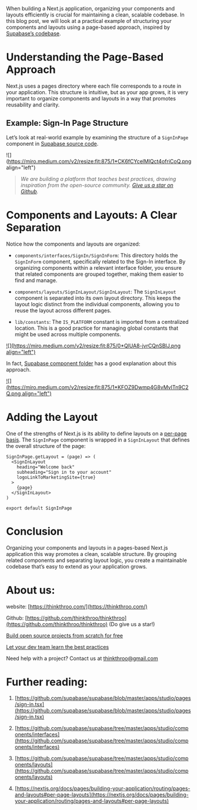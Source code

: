 When building a Next.js application, organizing your components and layouts efficiently is crucial for maintaining a clean, scalable codebase. In this blog post, we will look at a practical example of structuring your components and layouts using a page-based approach, inspired by [Supabase’s codebase](https://github.com/supabase/supabase/blob/master/apps/studio/pages/sign-in.tsx).

# **Understanding the Page-Based Approach**

Next.js uses a pages directory where each file corresponds to a route in your application. This structure is intuitive, but as your app grows, it is very important to organize components and layouts in a way that promotes reusability and clarity.

## **Example: Sign-In Page Structure**

Let’s look at real-world example by examining the structure of a `SignInPage` component in [Supabase source code](https://github.com/supabase/supabase/blob/master/apps/studio/pages/sign-in.tsx).

![](https://miro.medium.com/v2/resize:fit:875/1*CK6fCYcelMlQct4ofriCoQ.png align="left")

> *We are building a platform that teaches best practices, drawing inspiration from the open-source community.* [*Give us a star on Github*](https://github.com/thinkthroo/thinkthroo)*.*

# **Components and Layouts: A Clear Separation**

Notice how the components and layouts are organized:

* `components/interfaces/SignIn/SignInForm`: This directory holds the `SignInForm` component, specifically related to the Sign-In interface. By organizing components within a relevant interface folder, you ensure that related components are grouped together, making them easier to find and manage.
    
* `components/layouts/SignInLayout/SignInLayout`: The `SignInLayout` component is separated into its own layout directory. This keeps the layout logic distinct from the individual components, allowing you to reuse the layout across different pages.
    
* `lib/constants`: The `IS_PLATFORM` constant is imported from a centralized location. This is a good practice for managing global constants that might be used across multiple components.
    

[![](https://miro.medium.com/v2/resize:fit:875/0*QlUA8-jvrCQnSBIJ.png align="left")](https://app.thinkthroo.com/best-practices)

In fact, [Supabase component folder](https://github.com/supabase/supabase/tree/master/apps/studio/components) has a good explanation about this approach.

[![](https://miro.medium.com/v2/resize:fit:875/1*KFOZ9Dwmp4G8vMvITn9C2Q.png align="left")](https://github.com/supabase/supabase/tree/master/apps/studio/components)

# **Adding the Layout**

One of the strengths of Next.js is its ability to define layouts on a [per-page basis](https://nextjs.org/docs/pages/building-your-application/routing/pages-and-layouts#per-page-layouts). The `SignInPage` component is wrapped in a `SignInLayout` that defines the overall structure of the page:

```plaintext
SignInPage.getLayout = (page) => (
  <SignInLayout
    heading="Welcome back"
    subheading="Sign in to your account"
    logoLinkToMarketingSite={true}
  >
    {page}
  </SignInLayout>
)

export default SignInPage
```

# **Conclusion**

Organizing your components and layouts in a pages-based Next.js application this way promotes a clean, scalable structure. By grouping related components and separating layout logic, you create a maintainable codebase that’s easy to extend as your application grows.

# **About us:**

website: [https://thinkthroo.com/](https://thinkthroo.com/)

Github: [https://github.com/thinkthroo/thinkthroo](https://github.com/thinkthroo/thinkthroo) (Do give us a star!)

[Build open source projects from scratch for free](https://app.thinkthroo.com/build-from-scratch)

[Let your dev team learn the best practices](https://app.thinkthroo.com/best-practices)

Need help with a project? Contact us at thinkthroo@gmail.com

# **Further reading:**

1. [https://github.com/supabase/supabase/blob/master/apps/studio/pages/sign-in.tsx](https://github.com/supabase/supabase/blob/master/apps/studio/pages/sign-in.tsx)
    
2. [https://github.com/supabase/supabase/tree/master/apps/studio/components/interfaces](https://github.com/supabase/supabase/tree/master/apps/studio/components/interfaces)
    
3. [https://github.com/supabase/supabase/tree/master/apps/studio/components/layouts](https://github.com/supabase/supabase/tree/master/apps/studio/components/layouts)
    
4. [https://nextjs.org/docs/pages/building-your-application/routing/pages-and-layouts#per-page-layouts](https://nextjs.org/docs/pages/building-your-application/routing/pages-and-layouts#per-page-layouts)
